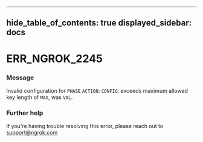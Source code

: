 

---
hide_table_of_contents: true
displayed_sidebar: docs
---


# ERR_NGROK_2245

### Message
Invalid configuration for `PHASE` `ACTION`: `CONFIG`: exceeds maximum allowed key length of `MAX`, was `VAL`.

<ErrorDetails error="err_ngrok_2245" />



### Further help
If you're having trouble resolving this error, please reach out to [support@ngrok.com](mailto:support@ngrok.com?subject=Help%20with%20ERR_NGROK_2245)

